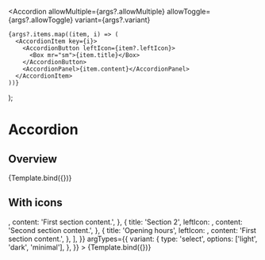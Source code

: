 



<Meta title="Patterns/Navigation/Accordion" component={Accordion} />

  <Accordion
    allowMultiple={args?.allowMultiple}
    allowToggle={args?.allowToggle}
    variant={args?.variant}
  >
    {args?.items.map((item, i) => (
      <AccordionItem key={i}>
        <AccordionButton leftIcon={item?.leftIcon}>
          <Box mr="sm">{item.title}</Box>
        </AccordionButton>
        <AccordionPanel>{item.content}</AccordionPanel>
      </AccordionItem>
    ))}
  </Accordion>
);

# Accordion

## Overview

<Canvas>
  <Story
    name="Overview"
    args={{
      allowMultiple: true,
      items: [
        {
          title: 'Section 1',
          content: 'First section content.',
        },
        {
          title: 'Section 2',
          content: 'Second section content.',
        },
      ],
    }}
  >
    {Template.bind({})}
  </Story>
</Canvas>

## With icons

<Canvas>
  <Story
    name="With icons"
    args={{
      allowMultiple: true,
      items: [
        {
          title: 'Section 1',
          leftIcon: <TooltipIcon color="orange.400" />,
          content: 'First section content.',
        },
        {
          title: 'Section 2',
          leftIcon: <CheckmarkIcon color="green.400" />,
          content: 'Second section content.',
        },
        {
          title: 'Opening hours',
          leftIcon: <TimeIcon />,
          content: 'First section content.',
        },
      ],
    }}
    argTypes={{
      variant: {
        type: 'select',
        options: ['light', 'dark', 'minimal'],
      },
    }}
  >
    {Template.bind({})}
  </Story>
</Canvas>
